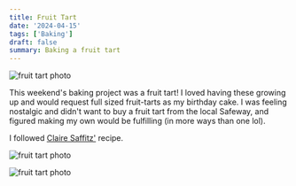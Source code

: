 ```yaml
---
title: Fruit Tart
date: '2024-04-15'
tags: ['Baking']
draft: false
summary: Baking a fruit tart
---
```


![fruit tart photo](/static/images/fruit-tart-1.jpg)

This weekend's baking project was a fruit tart! I loved having these growing up and would request full sized fruit-tarts as my birthday cake. I was feeling nostalgic and didn't want to buy a fruit tart from the local Safeway, and figured making my own would be fulfilling (in more ways than one lol).

I followed [Claire Saffitz'](https://www.youtube.com/watch?v=DVh_EXHZsSQ) recipe.

![fruit tart photo](/static/images/fruit-tart-2.jpg)  

![fruit tart photo](/static/images/fruit-tart-3.jpg)